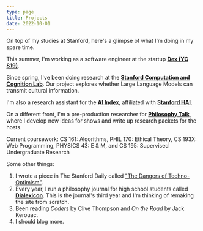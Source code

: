 ```yaml
---
type: page
title: Projects
date: 2022-10-01
---
```


On top of my studies at Stanford, here's a glimpse of what I'm doing in my spare time.

This summer, I'm working as a software engineer at the startup **[Dex (YC S19)](https://getdex.com/)**.

Since spring, I've been doing research at the **[Stanford Computation and Cognition Lab](https://cocolab.stanford.edu)**. Our project explores whether Large Language Models can transmit cultural information.

I'm also a research assistant for the **[AI Index](https://aiindex.stanford.edu/)**, affiliated with **[Stanford HAI](https://hai.stanford.edu)**.

On a different front, I'm a pre-production researcher for **[Philosophy Talk](https://www.philosophytalk.org/)**, where I develop new ideas for shows and write up research packets for the hosts.

Current coursework: CS 161: Algorithms, PHIL 170: Ethical Theory, CS 193X: Web Programming, PHYSICS 43: E & M, and CS 195: Supervised Undergraduate Research

Some other things:
1. I wrote a piece in The Stanford Daily called ["The Dangers of Techno-Optimism"](https://stanforddaily.com/2022/11/29/opinion-the-dangers-of-techno-optimism/).
2. Every year, I run a philosophy journal for high school students called **[Dialexicon](https://www.dialexicon.org/)**. This is the journal's third year and I'm thinking of remaking the site from scratch.
3. Been reading *Coders* by Clive Thompson and *On the Road* by Jack Kerouac.
4. I should blog more.
